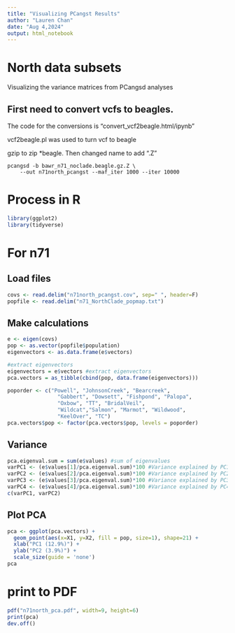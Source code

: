```yaml
---
title: "Visualizing PCangst Results"
author: "Lauren Chan"
date: "Aug 4,2024"
output: html_notebook
---
```


# North data subsets
Visualizing the variance matrices from PCangsd analyses

## First need to convert vcfs to beagles. 
The code for the conversions is "convert_vcf2beagle.html/ipynb"

vcf2beagle.pl was used to turn vcf to beagle

gzip to zip *beagle. Then changed name to add ".Z"

```
pcangsd -b bawr_n71_noclade.beagle.gz.Z \
    --out n71north_pcangst --maf_iter 1000 --iter 10000
```

# Process in R
```r
library(ggplot2)
library(tidyverse)
```

# For n71

## Load files
```r
covs <- read.delim("n71north_pcangst.cov", sep=" ", header=F)
popfile <- read.delim("n71_NorthClade_popmap.txt")
```

## Make calculations
```r
e <- eigen(covs)
pop <- as.vector(popfile$population)
eigenvectors <- as.data.frame(e$vectors)

#extract eigenvectors 
eigenvectors = e$vectors #extract eigenvectors 
pca.vectors = as_tibble(cbind(pop, data.frame(eigenvectors)))

poporder <- c("Powell", "JohnsonCreek", "Bearcreek",
                "Gabbert", "Dowsett", "Fishpond", "Palopa",
                "Oxbow", "TT", "BridalVeil",
                "Wildcat","Salmon", "Marmot", "Wildwood", 
                "KeelOver", "TC")
pca.vectors$pop <- factor(pca.vectors$pop, levels = poporder)
```

## Variance
```r
pca.eigenval.sum = sum(e$values) #sum of eigenvalues
varPC1 <- (e$values[1]/pca.eigenval.sum)*100 #Variance explained by PC1
varPC2 <- (e$values[2]/pca.eigenval.sum)*100 #Variance explained by PC2
varPC3 <- (e$values[3]/pca.eigenval.sum)*100 #Variance explained by PC3
varPC4 <- (e$values[4]/pca.eigenval.sum)*100 #Variance explained by PC4
c(varPC1, varPC2)
```

## Plot PCA
```r
pca <- ggplot(pca.vectors) + 
  geom_point(aes(x=X1, y=X2, fill = pop, size=1), shape=21) +
  xlab("PC1 (12.9%)") +
  ylab("PC2 (3.9%)") +
  scale_size(guide = 'none')
pca
```


# print to PDF
```r
pdf("n71north_pca.pdf", width=9, height=6)
print(pca)
dev.off()
```
